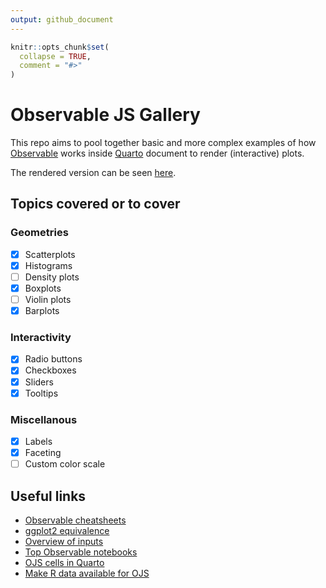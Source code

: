 ```yaml
---
output: github_document
---
```


<!-- README.md is generated from README.Rmd. Please edit that file -->

```r
knitr::opts_chunk$set(
  collapse = TRUE,
  comment = "#>"
)
```

# Observable JS Gallery

This repo aims to pool together basic and more complex examples of how [Observable](https://observablehq.com/tutorials) works inside [Quarto](https://quarto.org) document to render (interactive) plots.

The rendered version can be seen [here](https://abichat.github.io/ojs-gallery/).

## Topics covered or to cover

### Geometries

- [X] Scatterplots
- [X] Histograms
- [ ] Density plots
- [X] Boxplots
- [ ] Violin plots
- [X] Barplots

### Interactivity

- [X] Radio buttons
- [X] Checkboxes
- [X] Sliders
- [X] Tooltips

### Miscellanous

- [X] Labels
- [X] Faceting
- [ ] Custom color scale

## Useful links

* [Observable cheatsheets](https://observablehq.com/@observablehq/plot-cheatsheets)
* [ggplot2 equivalence](https://observablehq.com/@observablehq/ggplot2-plot-highlight)
* [Overview of inputs](https://observablehq.com/@observablehq/inputs)
* [Top Observable notebooks](https://observablehq.com/top)
* [OJS cells in Quarto](https://quarto.org/docs/interactive/ojs/ojs-cells.html)
* [Make R data available for OJS](https://quarto.org/docs/interactive/ojs/data-sources.html#python-and-r)
